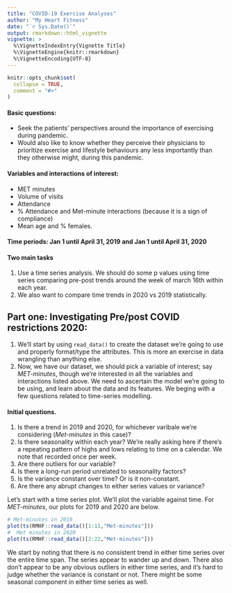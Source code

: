 ```yaml
---
title: "COVID-19 Exercise Analyses"
author: "My Heart Fitness"
date: "`r Sys.Date()`"
output: rmarkdown::html_vignette
vignette: >
  %\VignetteIndexEntry{Vignette Title}
  %\VignetteEngine{knitr::rmarkdown}
  %\VignetteEncoding{UTF-8}
---
```


```r
knitr::opts_chunk$set(
  collapse = TRUE,
  comment = "#>"
)
```


#### Basic questions:
* Seek the patients' perspectives around the importance of exercising during pandemic.
* Would also like to know whether they perceive their physicians to prioritize exercise and lifestyle behaviours any less importantly than they otherwise might, during this pandemic.

#### Variables and interactions of interest:
* MET minutes
* Volume of visits
* Attendance
* % Attendance and Met-minute interactions (because it is a sign of compliance)
* Mean age and % females.


#### Time periods:  Jan 1 until April 31, 2019 and Jan 1 until April 31, 2020

#### Two main tasks
1. Use a time series analysis. We should do some p values using time series comparing pre-post trends around the week of march 16th within each year.
1. We also want to compare time trends in 2020 vs 2019 statistically.

## Part one: Investigating Pre/post COVID restrictions 2020:

1. We'll start by using `read_data()` to create the dataset we're going to use and properly format/type the attributes. This is more an exercise in data wrangling than anything else.
1. Now, we have our dataset, we should pick a variable of interest; say *MET-minutes*, though we're interested in all the variables and interactions listed above.
We need to ascertain the model we're going to be using, and learn about the data and its features. We beging with a few questions related to time-series modelling.

#### Initial questions.
1. Is there a trend in 2019 and 2020, for whichever varibale we're considering (*Met-minutes* in this case)?
1. Is there seasonality within each year? We're really asking here if there's a repeating pattern of highs and lows relating to time on a calendar. We note that recorded once per week.
1. Are there outliers for our variable?
1. Is there a long-run period unrelated to seasonality factors?
1. Is the variance constant over time? Or is it non-constant.
1. Are there any abrupt changes to either series values or variance?

Let's start with a time series plot. We'll plot the variable against time. For *MET-minutes*, our plots for 2019 and 2020 are below.

```r
# Met-minutes in 2019
plot(ts(RMHF::read_data()[1:11,"Met-minutes"]))
#  Met minutes in 2020
plot(ts(RMHF::read_data()[2:22,"Met-minutes"]))
```

We start by noting that there is no consistent trend in either time series over the entire time span. The series appear to wander up and down. There also don't appear to be any obvious outliers in either time series, and it's hard to judge whether the variance is constant or not. There might be some seasonal component in either time series as well.




